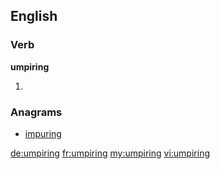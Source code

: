 ==English==

===Verb===
'''umpiring'''

# {{present participle of|umpire}}

===Anagrams===
* [[impuring#English|impuring]]

[[de:umpiring]]
[[fr:umpiring]]
[[my:umpiring]]
[[vi:umpiring]]